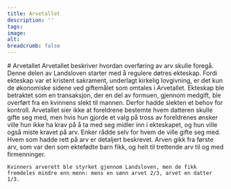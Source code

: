 ```yaml
---
title: Arvetallet
description: ''
tags:
image: 
alt: 
breadcrumb: false
---
```


 

<SitatHero 
    title='Arvetallet'
    ingress='«Far og mor skal råde for bortgifting av døtrene sine, hvis de lever. Hvis de ikke lever, skal de nærmeste farsfrendene råde for det.»'  
    footer='Arvetallet, kapittel 1'
/>

<Spacer height='20' />

<Container>
  # Arvetallet
</Container>
 
  <Container stil="firstletter text-left text-xl" columns='2' margin={0} > 
    Arvetallet beskriver hvordan overføring av arv skulle foregå. Denne delen av Landsloven starter med å regulere døtres ekteskap. Fordi ekteskap var et kristent sakrament, underlagt kirkelig lovgivning, er det kun de økonomiske sidene ved giftemålet som omtales i Arvetallet. Ekteskap ble betraktet som en transaksjon, der en del av formuen, gjennom medgift, ble overført fra en kvinnens slekt til mannen. Derfor hadde slekten et behov for kontroll. 
    Arvetallet sier ikke at foreldrene bestemte hvem datteren skulle gifte seg med, men hvis hun gjorde et valg på tross av foreldrenes ønsker ville hun ikke ha krav på å ta med seg midler inn i ekteskapet, og hun ville også miste kravet på arv. Enker rådde selv for hvem de ville gifte seg med. Hvem som hadde rett på arv er detaljert beskrevet. Arven gikk fra første arv, som var den som ektefødte barn fikk, og helt til trettende arv til og med firmenninger. 
    
    Kvinners arverett ble styrket gjennom Landsloven, men de fikk fremdeles mindre enn menn: mens en sønn arvet 2/3, arvet en datter 1/3.
  </Container>

<Container>
  <Spacer height={10} />
  <SubTextsCards items={site.arvetallet} meta={meta}  />
</Container>
 
 









